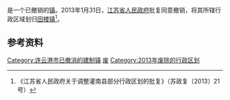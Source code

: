 {{中国乡级行政区|32/07/24/102/000}}

'''{{PAGENAMEBASE}}'''是{{PRC admin/fullname|32/07/24}}一个已撤销的[[行政建制镇|镇]]。2013年1月31日，[[江苏省人民政府|江苏省人民政府]]批复同意撤销{{PAGENAMEBASE}}，将其所辖行政区域划归[[田楼镇|田楼镇]]<ref>《江苏省人民政府关于调整灌南县部分行政区划的批复》（苏政复〔2013〕21号）</ref>。

== 参考资料 ==
{{reflist}}

{{江苏行政区划小作品}}
[[Category:连云港市已撤消的建制镇|Category:连云港市已撤消的建制镇]]
[[Category:灌南县行政区划|废]]
[[Category:2013年废除的行政区划|Category:2013年废除的行政区划]]